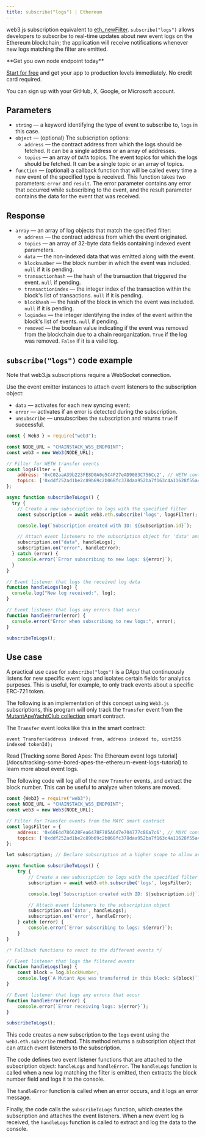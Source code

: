 ---
title: subscribe("logs") | Ethereum
---

web3.js subscription equivalent to [eth\_newFilter](/api-reference/ethereum_node_api/logs_and_events/eth_newFilter). `subscribe("logs")` allows developers to subscribe to real-time updates about new event logs on the Ethereum blockchain; the application will receive notifications whenever new logs matching the filter are emitted.

<Check>
**Get you own node endpoint today**

[Start for free](https://console.chainstack.com/) and get your app to production levels immediately. No credit card required.

You can sign up with your GitHub, X, Google, or Microsoft account.
</Check>


## Parameters

* `string` — a keyword identifying the type of event to subscribe to, `logs` in this case.
* `object` — (optional) The subscription options:
  + `address` — the contract address from which the logs should be fetched. It can be a single address or an array of addresses.
  + `topics` — an array of `DATA` topics. The event topics for which the logs should be fetched. It can be a single topic or an array of topics.
* `function` — (optional) a callback function that will be called every time a new event of the specified type is received. This function takes two parameters: `error` and `result`. The error parameter contains any error that occurred while subscribing to the event, and the result parameter contains the data for the event that was received.

## Response

* `array` — an array of log objects that match the specified filter:
  + `address` — the contract address from which the event originated.
  + `topics` — an array of 32-byte data fields containing indexed event parameters.
  + `data` — the non-indexed data that was emitted along with the event.
  + `blocknumber` — the block number in which the event was included. `null` if it is pending.
  + `transactionhash` — the hash of the transaction that triggered the event. `null` if pending.
  + `transactionindex` — the integer index of the transaction within the block's list of transactions. `null` if it is pending.
  + `blockhash` — the hash of the block in which the event was included. `null` if it is pending.
  + `logindex` — the integer identifying the index of the event within the block's list of events. `null` if pending.
  + `removed` — the boolean value indicating if the event was removed from the blockchain due to a chain reorganization. `True` if the log was removed. `False` if it is a valid log.

## `subscribe("logs")` code example

<Note>
Note that web3.js subscriptions require a WebSocket connection.
</Note>


Use the event emitter instances to attach event listeners to the subscription object:

* `data` — activates for each new syncing event:
* `error` — activates if an error is detected during the subscription.
* `unsubscribe` — unsubscribes the subscription and returns `true` if successful.

```javascript index.js
const { Web3 } = require("web3");

const NODE_URL = "CHAINSTACK_WSS_ENDPOINT";
const web3 = new Web3(NODE_URL);

// Filter for WETH transfer events
const logsFilter = {
    address: '0xC02aaA39b223FE8D0A0e5C4F27eAD9083C756Cc2', // WETH contract address
    topics: ['0xddf252ad1be2c89b69c2b068fc378daa952ba7f163c4a11628f55a4df523b3ef'] // Transfer event signature
};

async function subscribeToLogs() {
  try {
    // Create a new subscription to logs with the specified filter
    const subscription = await web3.eth.subscribe('logs', logsFilter);

    console.log(`Subscription created with ID: ${subscription.id}`);

    // Attach event listeners to the subscription object for 'data' and 'error'
    subscription.on("data", handleLogs);
    subscription.on("error", handleError);
  } catch (error) {
    console.error(`Error subscribing to new logs: ${error}`);
  }
}

// Event listener that logs the received log data
function handleLogs(log) {
  console.log("New log received:", log);
}

// Event listener that logs any errors that occur
function handleError(error) {
  console.error("Error when subscribing to new logs:", error);
}

subscribeToLogs();
```


## Use case

A practical use case for `subscribe("logs")` is a DApp that continuously listens for new specific event logs and isolates certain fields for analytics purposes. This is useful, for example, to only track events about a specific ERC-721 token.

The following is an implementation of this concept using `Web3.js` subscriptions, this program will only track the `Transfer` event from the [MutantApeYachtClub collection](https://etherscan.io/token/0x60e4d786628fea6478f785a6d7e704777c86a7c6) smart contract.

The `Transfer` event looks like this in the smart contract:

```sol IERC721.sol
event Transfer(address indexed from, address indexed to, uint256 indexed tokenId);
```

<Note>
Read [Tracking some Bored Apes: The Ethereum event logs tutorial](/docs/tracking-some-bored-apes-the-ethereum-event-logs-tutorial) to learn more about event logs.
</Note>


The following code will log all of the new `Transfer` events, and extract the block number. This can be useful to analyze when tokens are moved.

```javascript index.js
const {Web3} = require("web3");
const NODE_URL = "CHAINSTACK_WSS_ENDPOINT";
const web3 = new Web3(NODE_URL);

// Filter for Transfer events from the MAYC smart contract
const logsFilter = {
    address: '0x60E4d786628Fea6478F785A6d7e704777c86a7c6', // MAYC contract address
    topics: ['0xddf252ad1be2c89b69c2b068fc378daa952ba7f163c4a11628f55a4df523b3ef'] // Transfer event signature
};

let subscription; // Declare subscription at a higher scope to allow access in unsubscribe function

async function subscribeToLogs() {
    try {
        // Create a new subscription to logs with the specified filter
        subscription = await web3.eth.subscribe('logs', logsFilter);

        console.log(`Subscription created with ID: ${subscription.id}`);

        // Attach event listeners to the subscription object
        subscription.on('data', handleLogs);
        subscription.on('error', handleError);
    } catch (error) {
        console.error(`Error subscribing to logs: ${error}`);
    }
}

/* Fallback functions to react to the different events */

// Event listener that logs the filtered events
function handleLogs(log) {
    const block = log.blockNumber;
    console.log(`A Mutant Ape was transferred in this block: ${block}`);
}

// Event listener that logs any errors that occur
function handleError(error) {
    console.error(`Error receiving logs: ${error}`);
}

subscribeToLogs();
```


This code creates a new subscription to the `logs` event using the `web3.eth.subscribe` method. This method returns a subscription object that can attach event listeners to the subscription.

The code defines two event listener functions that are attached to the subscription object: `handleLogs` and `handleError`. The `handleLogs` function is called when a new log matching the filter is emitted, then extracts the block number field and logs it to the console.

The `handleError` function is called when an error occurs, and it logs an error message.

Finally, the code calls the `subscribeToLogs` function, which creates the subscription and attaches the event listeners. When a new event log is received, the `handleLogs` function is called to extract and log the data to the console.